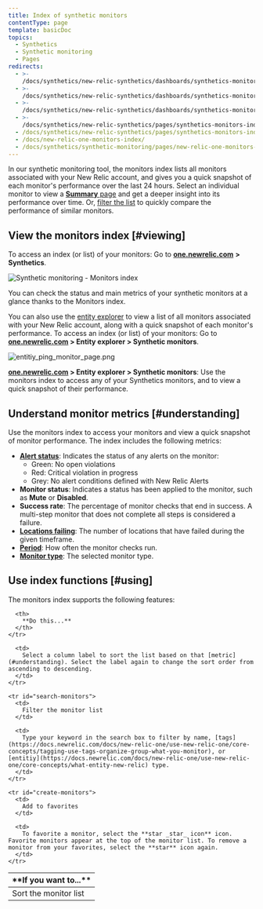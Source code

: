 ```yaml
---
title: Index of synthetic monitors
contentType: page
template: basicDoc
topics:
  - Synthetics
  - Synthetic monitoring
  - Pages
redirects:
  - >-
    /docs/synthetics/new-relic-synthetics/dashboards/synthetics-monitors-dashboard/
  - >-
    /docs/synthetics/new-relic-synthetics/dashboards/synthetics-monitors-dashboard-access-your-monitors/
  - >-
    /docs/synthetics/new-relic-synthetics/dashboards/synthetics-monitors-index-access-your-monitors/
  - >-
    /docs/synthetics/new-relic-synthetics/pages/synthetics-monitors-index-access-your-monitors/
  - /docs/synthetics/new-relic-synthetics/pages/synthetics-monitors-index/
  - /docs/new-relic-one-monitors-index/
  - /docs/synthetics/synthetic-monitoring/pages/new-relic-one-monitors-index/
---
```


In our synthetic monitoring tool, the monitors index lists all monitors associated with your New Relic account, and gives you a quick snapshot of each monitor's performance over the last 24 hours. Select an individual monitor to view a [**Summary** page](/docs/synthetics/new-relic-synthetics/dashboards/synthetics-overview-dashboard-view-monitors-performance) and get a deeper insight into its performance over time. Or, [filter the list](#search-monitors) to quickly compare the performance of similar monitors.

## View the monitors index [#viewing]

To access an index (or list) of your monitors: Go to [**one.newrelic.com**](http://one.newrelic.com/) **> Synthetics**.

![Synthetic monitoring - Monitors index](./images/monitor-index.png "Synthetic monitoring - Monitors index")

You can check the status and main metrics of your synthetic monitors at a glance thanks to the Monitors index.

You can also use the [entity explorer](/docs/new-relic-one/use-new-relic-one/ui-data/new-relic-one-entity-explorer-view-performance-across-apps-services-hosts) to view a list of all monitors associated with your New Relic account, along with a quick snapshot of each monitor's performance. To access an index (or list) of your monitors: Go to **[one.newrelic.com](https://one.newrelic.com) > Entity explorer > Synthetic monitors**.

![entitiy_ping_monitor_page.png](./images/entitiy_ping_monitor_page_0.png "Entitiy monitor list")

**[one.newrelic.com](https://one.newrelic.com) > Entity explorer > Synthetic monitors**: Use the monitors index to access any of your Synthetics monitors, and to view a quick snapshot of their performance.

## Understand monitor metrics [#understanding]

Use the monitors index to access your monitors and view a quick snapshot of monitor performance. The index includes the following metrics:

* [**Alert status**](/docs/alerts/new-relic-alerts/configuring-alert-policies/identify-entities-without-alert-policies): Indicates the status of any alerts on the monitor:
  * Green: No open violations
  * Red: Critical violation in progress
  * Grey: No alert conditions defined with New Relic Alerts
* **Monitor status**: Indicates a status has been applied to the monitor, such as **Mute** or **Disabled**.
* **Success rate**: The percentage of monitor checks that end in success. A multi-step monitor that does not complete all steps is considered a failure.
* **[Locations failing](/docs/synthetics/new-relic-synthetics/using-monitors/adding-editing-monitors#setting-location)**: The number of locations that have failed during the given timeframe.
* **[Period](/docs/synthetics/new-relic-synthetics/using-monitors/adding-editing-monitors#setting-frequency)**: How often the monitor checks run.
* **[Monitor type](/docs/synthetics/new-relic-synthetics/using-monitors/add-edit-monitors#setting-type)**: The selected monitor type.

## Use index functions [#using]

The monitors index supports the following features:

<Table>
  <thead>
    <tr>
      <th width={200}>
        **If you want to...**
      </th>

      <th>
        **Do this...**
      </th>
    </tr>
  </thead>

  <tbody>
    <tr id="sort-monitors">
      <td>
        Sort the monitor list
      </td>

      <td>
        Select a column label to sort the list based on that [metric](#understanding). Select the label again to change the sort order from ascending to descending.
      </td>
    </tr>

    <tr id="search-monitors">
      <td>
        Filter the monitor list
      </td>

      <td>
        Type your keyword in the search box to filter by name, [tags](https://docs.newrelic.com/docs/new-relic-one/use-new-relic-one/core-concepts/tagging-use-tags-organize-group-what-you-monitor), or [entitiy](https://docs.newrelic.com/docs/new-relic-one/use-new-relic-one/core-concepts/what-entity-new-relic) type.
      </td>
    </tr>

    <tr id="create-monitors">
      <td>
        Add to favorites
      </td>

      <td>
        To favorite a monitor, select the **star _star_ icon** icon. Favorite monitors appear at the top of the monitor list. To remove a monitor from your favorites, select the **star** icon again.
      </td>
    </tr>
  </tbody>
</Table>
